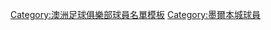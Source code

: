 {{football squad|teamname=墨爾本城足球俱樂部|bgcolor=#5cbfeb|textcolor=#ffffff|bordercolor=red
|name=墨爾本城球員名單
|list=<div>
{{football squad2 player|no=1|name={{le|湯·高化|Tom Glover (soccer)|高化}}}}
{{football squad2 player|no=2|name=[[斯科特·加洛威|加洛威]]}} 
{{football squad2 player|no=3|name=[[史葛·占美遜|占美遜]]}}
{{football squad2 player|no=4|name={{le|努诺·雷斯|Nuno Reis|雷斯}}}}  
{{football squad2 player|no=5|name=[[罗斯汀·格里菲斯|格里菲斯]]}}       
{{football squad2 player|no=7|name=[[马修·莱基|莱基]]}}   
{{football squad2 player|no=8|name=[[埃登·奧尼爾|奧尼爾]]}}    
{{football squad2 player|no=9|name=[[占美·麥卡倫|麥卡倫]]}}
{{football squad2 player|no=10|name={{le|弗洛林·比伦古亚|Florin Berenguer|比伦古亚}}}}     
{{football squad2 player|no=11|name=[[克雷格·努恩|努恩]]}}
{{football squad2 player|no=13|name={{le|納撒尼爾·阿特金森|Nathaniel Atkinson|阿特金森}}}}
{{football squad2 player|no=14|name=[[椿直起]]}}
{{football squad2 player|no=15|name=[[安德魯·納伯特|納伯特]]}}
{{football squad2 player|no=16|name={{le|塔拉斯·戈穆爾卡|Taras Gomulka|戈穆爾卡}}}}
{{football squad2 player|no=17|name={{le|史提芬·哥拿夫斯基|Stefan Colakovski|哥拿夫斯基}}}}
{{football squad2 player|no=18|name={{le|康納·梅特卡夫|Connor Metcalfe|梅特卡夫}}}}
{{football squad2 player|no=19|name={{le|班·加魯奇奧|Ben Garuccio|加魯奇奧}}}}
{{football squad2 player|no=20|name={{le|阿德里安·盧納|Adrián Luna|盧納}}}}     
{{football squad2 player|no=22|name=[[柯蒂斯·古德|古德]]}}
{{football squad2 player|no=23|name={{le|马尔科·提利奥|Marco Tilio|提利奥}}}}
{{football squad2 player|no=33|name={{le|馬修·薩頓|Matthew Sutton|薩頓}}}}
{{football squad2 player|no=35|name={{le|拉斐爾·博爾赫斯·羅德里格斯|Raphael Borges Rodrigues|羅德里格斯}}}}
{{football squad2 player|no=36|name={{le|克林·斯托克斯|Kerrin Stokes|斯托克斯}}}}
{{football squad2 player|no=42|name={{le|Taleb|Ahmad Taleb}}}}
{{football squad2 player|no=43|name={{le|亞歷克·米爾斯|Alec Mills (soccer)|米爾斯}}}}
{{football squad manager|name=[[派崔克·基斯諾保|基斯諾保]]}}
</div>}}<noinclude>
[[Category:澳洲足球俱樂部球員名單模板]][[Category:墨爾本城球員]]</noinclude>